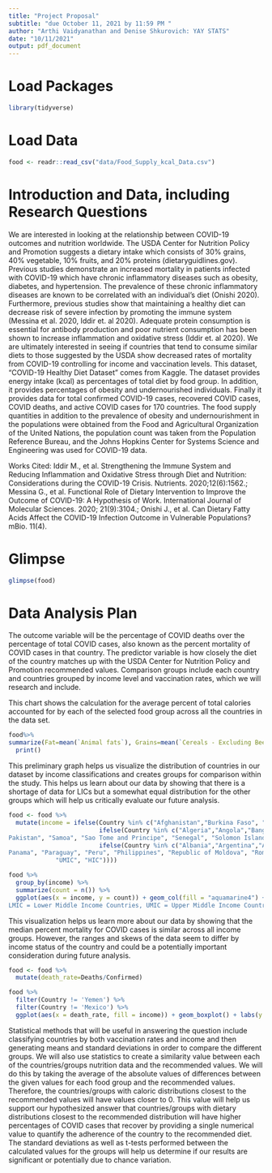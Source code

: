 ```yaml
---
title: "Project Proposal"
subtitle: "due October 11, 2021 by 11:59 PM "
author: "Arthi Vaidyanathan and Denise Shkurovich: YAY STATS"
date: "10/11/2021"
output: pdf_document
---
```


# Load Packages

```r
library(tidyverse) 
``` 

# Load Data
```r
food <- readr::read_csv("data/Food_Supply_kcal_Data.csv")
```

# Introduction and Data, including Research Questions

  We are interested in looking at the relationship between COVID-19 outcomes and nutrition worldwide. The USDA Center for Nutrition Policy and Promotion suggests a dietary intake which consists of 30% grains, 40% vegetable, 10% fruits, and 20% proteins (dietaryguidlines.gov). Previous studies demonstrate an increased mortality in patients infected with COVID-19 which have chronic inflammatory diseases such as obesity, diabetes, and hypertension. The prevalence of these chronic inflammatory diseases are known to be correlated with an individual's diet (Onishi 2020). Furthermore, previous studies show that maintaining a healthy diet can decrease risk of severe infection by promoting the immune system (Messina et al. 2020, Iddir et. al 2020). Adequate protein consumption is essential for antibody production and poor nutrient consumption has been shown to increase inflammation and oxidative stress (Iddir et. al 2020). We are ultimately interested in seeing if countries that tend to consume similar diets to those suggested by the USDA show decreased rates of mortality from COVID-19 controlling for income and vaccination levels.
  This dataset, “COVID-19 Healthy Diet Dataset” comes from Kaggle. The dataset provides energy intake (kcal) as percentages of total diet by food group. In addition, it provides percentages of obesity and undernourished individuals. Finally it provides data for total confirmed COVID-19 cases, recovered COVID cases, COVID deaths, and active COVID cases for 170 countries. The food supply quantities in addition to the prevalence of obesity and undernourishment in the populations were obtained from the Food and Agricultural Organization of the United Nations, the population count was taken from the Population Reference Bureau, and the Johns Hopkins Center for Systems Science and Engineering was used for COVID-19 data. 

Works Cited: 
  Iddir M., et al. Strengthening the Immune System and Reducing Inflammation and Oxidative Stress through Diet and Nutrition: Considerations during the COVID-19 Crisis. Nutrients. 2020;12(6):1562.; Messina G., et al. Functional Role of Dietary Intervention to Improve the Outcome of COVID-19: A Hypothesis of Work. International Journal of Molecular Sciences. 2020; 21(9):3104.; Onishi J., et al. Can Dietary Fatty Acids Affect the COVID-19 Infection Outcome in Vulnerable Populations? mBio. 11(4).

# Glimpse
```r
glimpse(food)
```
# Data Analysis Plan

The outcome variable will be the percentage of COVID deaths over the percentage of total COVID cases, also known as the percent mortality of COVID cases in that country. The predictor variable is how closely the diet of the country matches up with the USDA Center for Nutrition Policy and Promotion recommended values. Comparison groups include each country and countries grouped by income level and vaccination rates, which we will research and include. 

This chart shows the calculation for the average percent of total calories accounted for by each of the selected food group across all the countries in the data set. 

```r
food%>%
summarize(Fat=mean(`Animal fats`), Grains=mean(`Cereals - Excluding Beer`), Meat=mean(Meat),  Vegetables = mean(`Vegetal Products`), Sugar=mean(`Sugar & Sweeteners`), Fruits = mean(`Fruits - Excluding Wine`)) %>%
  print()
```

This preliminary graph helps us visualize the distribution of countries in our dataset by income classifications and creates groups for comparison within the study. This helps us learn about our data by showing that there is a shortage of data for LICs but a somewhat equal distribution for the other groups which will help us critically evaluate our future analysis. 

```r

food <- food %>%
  mutate(income = ifelse(Country %in% c("Afghanistan","Burkina Faso", "Central African Republic", "Chad", "Congo", "Ethiopia", "Gambia", "Guinea", "Guinea-Bissau", "Korea, Dem. People's Rep", "Liberia", "Madagascar", "Malawi", "Mali", "Mozambique", "Rwanda", "Sierra Leone", "Sudan", "Togo", "Uganda", "Yemen"),"LIC", 
                         ifelse(Country %in% c("Algeria","Angola","Bangladesh", "Belize", "Benin", "Bolivia", "Cabo Verde", "Cambodia", "Cameroon", "Cote d'Ivoire", "Djibouti", "Egypt", "El Salvador", "Eswatini", "Ghana", "Haiti", "Honduras", "India", "Indonesia", "Iran (Islamic Republic of)", "Kenya", "Kiribati", "Kyrgyzstan", "Lao People's Democratic Republic", "Lesotho", "Mauritania", "Mongolia", "Morocco", "Myanmar", "Nepal", "Nicaragua", "Niger", "Nigeria", "	
Pakistan", "Samoa", "Sao Tome and Principe", "Senegal", "Solomon Islands","Sri Lanka", "Suriname", "Tajikistan", "Timor-Leste", "Tunisia", "Ukraine", "United Republic of Tanzania", "Uzbekistan", "Vanuatu", "Vietnam", "Zambia", "Zimbabwe"), "LMIC", 
                         ifelse(Country %in% c("Albania","Argentina","Armenia","Azerbaijan", "Belarus","Bosnia and Herzegovina", "Botswana", "Brazil", "Bulgaria", "China", "Colombia", "Costa Rica", "Cuba", "Dominica", "Dominican Republic", "Ecuador", "Fiji", "Gabon", "Georgia", "Grenada", "Guatemala", "Guyana", "Iraq", "Jamaica", "Jordan", "Kazakhstan", "Lebanon", "Malaysia", "Maldives", "Mauritius", "Mexico", "Montenegro","Namibia", "North Macedonia", "	
Panama", "Paraguay", "Peru", "Philippines", "Republic of Moldova", "Romania", "Russian Federation", "Saint Lucia", "Saint Vincent and the Grenadines", "Serbia", "Senegal", "South Africa", "Thailand", "Turkey", "Turkmenistan", "Venezuela (Bolivarian Republic of)"),
             "UMIC", "HIC"))))

```

```r
food %>%
  group_by(income) %>%
  summarize(count = n()) %>%
  ggplot(aes(x = income, y = count)) + geom_col(fill = "aquamarine4") + labs(y = "Number of Countries", x = "Income Status", title = "Number of Countries Within Dataset Classified into Each Income Group", subtitle = "HIC = High Income Countries, LIC = Low Income Countries, 
LMIC = Lower Middle Income Countries, UMIC = Upper Middle Income Countries")
```

This visualization helps us learn more about our data by showing that the median percent mortality for COVID cases is similar across all income groups. However, the ranges and skews of the data seem to differ by income status of the country and could be a potentially important consideration during future analysis. 

```r
food <- food %>%
  mutate(death_rate=Deaths/Confirmed) 

food %>%
  filter(Country != 'Yemen') %>%
  filter(Country != 'Mexico') %>%
  ggplot(aes(x = death_rate, fill = income)) + geom_boxplot() + labs(y = NULL, x = "Percent Mortality for Confirmed Covid Cases", fill = "Income Status", title = "Boxplot Showing COVID Mortality Data Group by Country Income Status", subtitle = "Note: Yemen and Mexico removed as outliers to better appreciate distribution of data")
```

Statistical methods that will be useful in answering the question include classifying countries by both vaccination rates and income and then generating means and standard deviations in order to compare the different groups. We will also use statistics to create a similarity value between each of the countries/groups nutrition data and the recommended values. We will do this by taking the average of the absolute values of differences between the given values for each food group and the recommended values. Therefore, the countries/groups with caloric distributions closest to the recommended values will have values closer to 0. This value will help us support our hypothesized answer that countries/groups with dietary distributions closest to the recommended distribution will have higher percentages of COVID cases that recover by providing a single numerical value to quantify the adherence of the country to the recommended diet. The standard deviations as well as t-tests performed between the calculated values for the groups will help us determine if our results are significant or potentially due to chance variation. 




